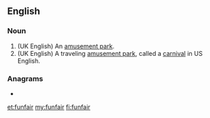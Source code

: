 ==English==

===Noun===
{{wikipedia}}
{{en-noun}}
# (UK English) An [[amusement park]].
# (UK English) A traveling [[amusement park]], called a [[carnival]] in US English.

===Anagrams===
* {{l|en|ruffian}}

[[et:funfair]]
[[my:funfair]]
[[fi:funfair]]